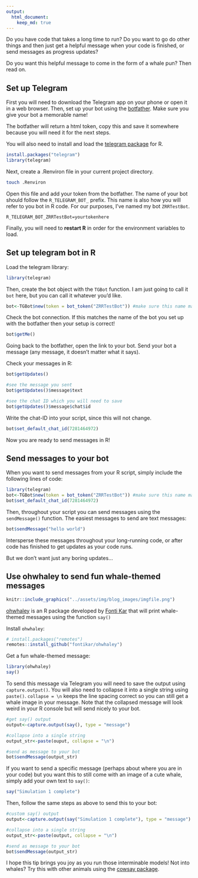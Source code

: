 ```yaml
---
output: 
  html_document:
    keep_md: true
---
```


Do you have code that takes a long time to run? Do you want to go do other things and then just get a helpful message when your code is finished, or send messages as progress updates?

Do you want this helpful message to come in the form of a whale pun? Then read on.

## Set up Telegram

First you will need to download the Telegram app on your phone or open it in a web browser. Then, set up your bot using the [botfather](https://telegram.me/botfather). Make sure you give your bot a memorable name!

The botfather will return a html token, copy this and save it somewhere because you will need it for the next steps.

You will also need to install and load the [telegram package](https://cran.r-project.org/web/packages/telegram/index.html) for R.

```r
install.packages("telegram")
library(telegram)
```

Next, create a .Renviron file in your current project directory.

``` bash
touch .Renviron
```

Open this file and add your token from the botfather. The name of your bot should follow the `R_TELEGRAM_BOT_` prefix. This name is also how you will refer to you bot in R code. For our purposes, I've named my bot `ZRRTestBot`.

```         
R_TELEGRAM_BOT_ZRRTestBot=yourtokenhere
```

Finally, you will need to **restart R** in order for the environment variables to load.

## Set up telegram bot in R

Load the telegram library:

```r
library(telegram)
```

Then, create the bot object with the `TGBot` function. I am just going to call it `bot` here, but you can call it whatever you'd like.

```r
bot<-TGBot$new(token = bot_token("ZRRTestBot")) #make sure this name matches the name you set above in the .Renviron file
```

Check the bot connection. If this matches the name of the bot you set up with the botfather then your setup is correct!

```r
bot$getMe()
```

Going back to the botfather, open the link to your bot. Send your bot a message (any message, it doesn't matter what it says).

Check your messages in R:

```r
bot$getUpdates()

#see the message you sent
bot$getUpdates()$message$text

#see the chat ID which you will need to save
bot$getUpdates()$message$chat$id
```

Write the chat-ID into your script, since this will not change.

```r
bot$set_default_chat_id(7281464972)
```

Now you are ready to send messages in R!

## Send messages to your bot

When you want to send messages from your R script, simply include the following lines of code:

```r
library(telegram)
bot<-TGBot$new(token = bot_token("ZRRTestBot")) #make sure this name matches the name you set above in the .Renviron file
bot$set_default_chat_id(7281464972)
```

Then, throughout your script you can send messages using the `sendMessage()` function. The easiest messages to send are text messages:

```r
bot$sendMessage("hello world")
```

Intersperse these messages throughout your long-running code, or after code has finished to get updates as your code runs.

But we don't want just any boring updates...

## Use ohwhaley to send fun whale-themed messages

```r
knitr::include_graphics("../assets/img/blog_images/imgfile.png")
```

[ohwhaley](https://fontikar.github.io/ohwhaley/) is an R package developed by [Fonti Kar](https://fontikar.github.io/) that will print whale-themed messages using the function `say()`

Install `ohwhaley`:

```r
# install.packages("remotes")
remotes::install_github("fontikar/ohwhaley")
```

Get a fun whale-themed message:

```r
library(ohwhaley)
say()
```

To send this message via Telegram you will need to save the output using `capture.output()`. You will also need to collapse it into a single string using `paste()`. `collapse = \n` keeps the line spacing correct so you can still get a whale image in your message. Note that the collapsed message will look weird in your R console but will send nicely to your bot.

```r
#get say() output
output<-capture.output(say(), type = "message")

#collapse into a single string
output_str<-paste(ouput, collapse = "\n")

#send as message to your bot
bot$sendMessage(output_str)
```

If you want to send a specific message (perhaps about where you are in your code) but you want this to still come with an image of a cute whale, simply add your own text to `say()`:

```r
say("Simulation 1 complete")
```

Then, follow the same steps as above to send this to your bot:

```r
#custom say() output
output<-capture.output(say("Simulation 1 complete"), type = "message")

#collapse into a single string
output_str<-paste(output, collapse = "\n")

#send as message to your bot
bot$sendMessage(output_str)
```

I hope this tip brings you joy as you run those interminable models! Not into whales? Try this with other animals using the [cowsay package](https://github.com/sckott/cowsay).
